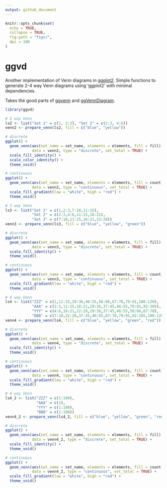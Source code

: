 ```yaml
---
output: github_document
---
```


<!-- README.md is generated from README.Rmd. Please edit that file -->

```r
knitr::opts_chunk$set(
  echo = TRUE,
  collapse = TRUE,
  fig.path = "figs/",
  dpi = 180
)
```

# ggvd

<!-- badges: start -->
<!-- badges: end -->

Another implementation of Venn diagrams in 
[ggplot2](https://github.com/tidyverse/ggplot2/). Simple functions to 
generate 2-4 way Venn diagrams using 'ggplot2' with minimal dependencies.

Takes the good parts of [ggvenn](https://github.com/yanlinlin82/ggvenn) 
and [ggVennDiagram](https://github.com/gaospecial/ggVennDiagram).

```r
library(ggvd)
```

```r
# 2 way Venn
ls2 <- list("Set 1" = c(1, 2:3), "Set 2" = c(2:3, 4:6))
venn2 <- prepare_venn(ls2, fill = c("blue", "yellow"))

# discrete
ggplot() +
  geom_venn(aes(set_name = set_name, elements = elements, fill = fill),
            data = venn2, type = "discrete", set_total = TRUE) +
  scale_fill_identity() + 
  scale_color_identity() + 
  theme_void()

# continuous
ggplot() +
  geom_venn(aes(set_name = set_name, elements = elements, fill = count),
            data = venn2, type = "continuous", set_total = TRUE) +
  scale_fill_gradient(low = "white", high = "red") + 
  theme_void()
```

```r
# 3 way Venn
ls3 <- list("Set 1" = c(1,2:3,7:10,11:15), 
            "Set 2" = c(2:3,4:6,11:15,16:21), 
            "Set 3" = c(7:10,11:15,16:21,22:28))
venn3 <- prepare_venn(ls3, fill = c("blue", "yellow", "green"))

# discrete
ggplot() +
  geom_venn(aes(set_name = set_name, elements = elements, fill = fill),
            data = venn3, type = "discrete", set_total = TRUE) +
  scale_fill_identity() + 
  theme_void()

# continuous
ggplot() +
  geom_venn(aes(set_name = set_name, elements = elements, fill = count),
            data = venn3, type = "continuous", set_total = TRUE) +
  scale_fill_gradient(low = "white", high = "red") + 
  theme_void()
```

```r
# 4 way Venn
ls4 <- list("ZZZ" = c(1,11:15,29:36,46:55,56:66,67:78,79:91,106:120),
            "AAA" = c(2:3,11:15,16:21,29:36,37:45,46:55,79:91,92:105),
            "YYY" = c(4:6,16:21,22:28,29:36,37:45,46:55,56:66,67:78),
            "BBB" = c(7:10,22:28,37:45,46:55,67:78,79:91,92:105,106:120))
venn4 <- prepare_venn(ls4, fill = c("blue", "yellow", "green", "red"))

# discrete
ggplot() +
  geom_venn(aes(set_name = set_name, elements = elements, fill = fill),
            data = venn4, type = "discrete", set_total = TRUE) +
  scale_fill_identity() + 
  theme_void()

# continuous
ggplot() +
  geom_venn(aes(set_name = set_name, elements = elements, fill = count),
            data = venn4, type = "continuous", set_total = TRUE) +
  scale_fill_gradient(low = "white", high = "red") + 
  theme_void()
```

```r
# 4 way Venn
ls4_2 <- list("ZZZ" = c(1:100),
              "AAA" = c(2),
              "YYY" = c(1:100),
              "BBB" = c(1:100))
venn4_2 <- prepare_venn(ls4_2, fill = c("blue", "yellow", "green", "red"))

# discrete
ggplot() +
  geom_venn(aes(set_name = set_name, elements = elements, fill = fill),
            data = venn4_2, type = "discrete", set_total = TRUE) +
  scale_fill_identity() + 
  theme_void()

# continuous
ggplot() +
  geom_venn(aes(set_name = set_name, elements = elements, fill = count),
            data = venn4_2, type = "continuous", set_total = TRUE) +
  scale_fill_gradient(low = "white", high = "red") + 
  theme_void()
```

